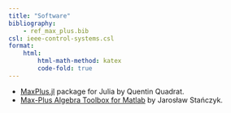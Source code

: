 ```yaml
---
title: "Software"
bibliography: 
    - ref_max_plus.bib
csl: ieee-control-systems.csl
format:
    html:
        html-math-method: katex
        code-fold: true
---
```


- [MaxPlus.jl](https://github.com/Lecrapouille/MaxPlus.jl) package for Julia by Quentin Quadrat.
- [Max-Plus Algebra Toolbox for Matlab](http://www.stanczyk.pro/mpa/) by Jarosław Stańczyk.

